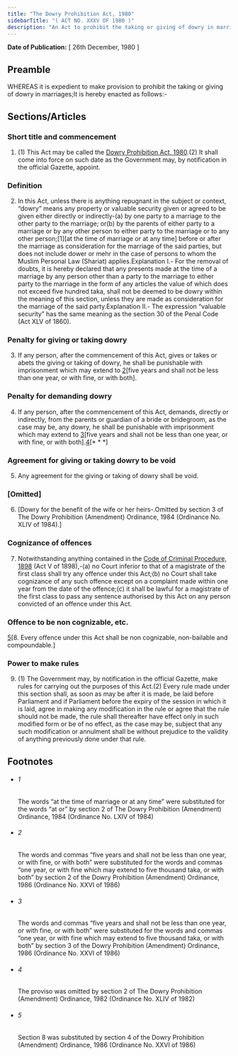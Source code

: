 ```yaml
---
title: "The Dowry Prohibition Act, 1980"
sidebarTitle: "( ACT NO. XXXV OF 1980 )"
description: "An Act to prohibit the taking or giving of dowry in marriages."
---
```


**Date of Publication:** [ 26th December, 1980 ]

## Preamble

WHEREAS it is expedient to make provision to prohibit the taking or giving of dowry in marriages;It is hereby enacted as follows:-

## Sections/Articles

### Short title and commencement

1. (1) This Act may be called the [Dowry Prohibition Act, 1980](/act-607.html "Dowry Prohibition Act, 1980").(2) It shall come into force on such date as the Government may, by notification in the official Gazette, appoint.

### Definition

2. In this Act, unless there is anything repugnant in the subject or context, “dowry” means any property or valuable security given or agreed to be given either directly or indirectly-(a) by one party to a marriage to the other party to the marriage; or(b) by the parents of either party to a marriage or by any other person to either party to the marriage or to any other person;[1][at the time of marriage or at any time] before or after the marriage as consideration for the marriage of the said parties, but does not include dower or mehr in the case of persons to whom the Muslim Personal Law (Shariat) applies.Explanation I.- For the removal of doubts, it is hereby declared that any presents made at the time of a marriage by any person other than a party to the marriage to either party to the marriage in the form of any articles the value of which does not exceed five hundred taka, shall not be deemed to be dowry within the meaning of this section, unless they are made as consideration for the marriage of the said party.Explanation II.- The expression “valuable security” has the same meaning as the section 30 of the Penal Code (Act XLV of 1860).

### Penalty for giving or taking dowry

3. If any person, after the commencement of this Act, gives or takes or abets the giving or taking of dowry, he shall be punishable with imprisonment which may extend to [2](1)[five years and shall not be less than one year, or with fine, or with both].

### Penalty for demanding dowry

4. If any person, after the commencement of this Act, demands, directly or indirectly, from the parents or guardian of a bride or bridegroom, as the case may be, any dowry, he shall be punishable with imprisonment which may extend to [3](1)[five years and shall not be less than one year, or with fine, or with both].[4](2)[\* \* \*]

### Agreement for giving or taking dowry to be void

5. Any agreement for the giving or taking of dowry shall be void.

### [Omitted]

6. [Dowry for the benefit of the wife or her heirs-.Omitted by section 3 of The Dowry Prohibition (Amendment) Ordinance, 1984 (Ordinance No. XLIV of 1984).]

### Cognizance of offences

7. Notwithstanding anything contained in the [Code of Criminal Procedure, 1898](/act-75.html "Code of Criminal Procedure, 1898") (Act V of 1898),-(a) no Court inferior to that of a magistrate of the first class shall try any offence under this Act;(b) no Court shall take cognizance of any such offence except on a complaint made within one year from the date of the offence;(c) it shall be lawful for a magistrate of the first class to pass any sentence authorised by this Act on any person convicted of an offence under this Act.

### Offence to be non cognizable, etc.

[5](1)[8. Every offence under this Act shall be non cognizable, non-bailable and compoundable.]

### Power to make rules

9. (1) The Government may, by notification in the official Gazette, make rules for carrying out the purposes of this Act.(2) Every rule made under this section shall, as soon as may be after it is made, be laid before Parliament and if Parliament before the expiry of the session in which it is laid, agree in making any modification in the rule or agree that the rule should not be made, the rule shall thereafter have effect only in such modified form or be of no effect, as the case may be, subject that any such modification or annulment shall be without prejudice to the validity of anything previously done under that rule.

## Footnotes

- ###### 1

  The words “at the time of marriage or at any time” were substituted for the words “at or” by section 2 of The Dowry Prohibition (Amendment) Ordinance, 1984 (Ordinance No. LXIV of 1984)

- ###### 2

  The words and commas “five years and shall not be less than one year, or with fine, or with both” were substituted for the words and commas “one year, or with fine which may extend to five thousand taka, or with both” by section 2 of the Dowry Prohibition (Amendment) Ordinance, 1986 (Ordinance No. XXVI of 1986)

- ###### 3

  The words and commas “five years and shall not be less than one year, or with fine, or with both” were substituted for the words and commas “one year, or with fine which may extend to five thousand taka, or with both” by section 3 of the Dowry Prohibition (Amendment) Ordinance, 1986 (Ordinance No. XXVI of 1986)

- ###### 4

  The proviso was omitted by section 2 of The Dowry Prohibition (Amendment) Ordinance, 1982 (Ordinance No. XLIV of 1982)

- ###### 5

  Section 8 was substituted by section 4 of the Dowry Prohibition (Amendment) Ordinance, 1986 (Ordinance No. XXVI of 1986)
